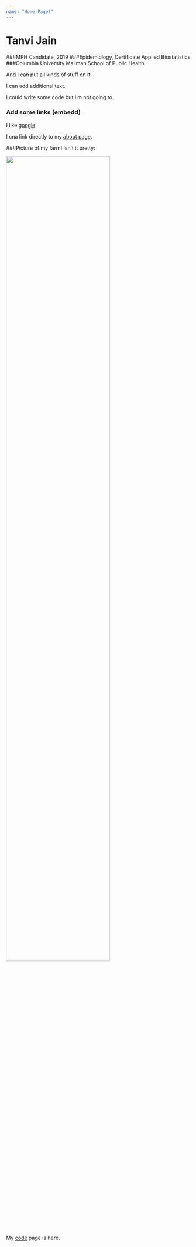 ```yaml
---
name: "Home Page!"
---
```


# Tanvi Jain
###MPH Candidate, 2019
###Epidemiology, Certificate Applied Biostatistics
###Columbia University Mailman School of Public Health






And I can put all kinds of stuff on it!

I can add additional text.

I could write some code but I'm not going to.

### Add some links (embedd)
I like [google](https://www.google.com/).

I cna link directly to my [about page](about.html).

###Picture of my farm!
Isn't it pretty:

<img src="images/IMG_2509.jpg" style="width:75%">



My [code](code.html) page is here.

